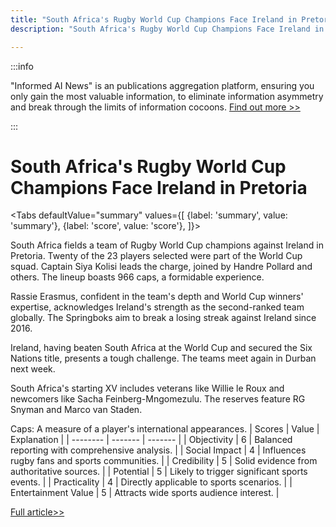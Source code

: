 ```yaml
---
title: "South Africa's Rugby World Cup Champions Face Ireland in Pretoria"
description: "South Africa's Rugby World Cup Champions Face Ireland in Pretoria"

---
```



:::info

"Informed AI News" is an publications aggregation platform, ensuring you only gain the most valuable information, to eliminate information asymmetry and break through the limits of information cocoons.  [Find out more >>](/)

:::

# South Africa's Rugby World Cup Champions Face Ireland in Pretoria


<Tabs
	defaultValue="summary"
	values={[
	{label: 'summary', value: 'summary'},
	{label: 'score', value: 'score'},
]}>
<TabItem value="summary">


South Africa fields a team of Rugby World Cup champions against Ireland in Pretoria. Twenty of the 23 players selected were part of the World Cup squad. Captain Siya Kolisi leads the charge, joined by Handre Pollard and others. The lineup boasts 966 caps, a formidable experience.

Rassie Erasmus, confident in the team's depth and World Cup winners' expertise, acknowledges Ireland's strength as the second-ranked team globally. The Springboks aim to break a losing streak against Ireland since 2016.

Ireland, having beaten South Africa at the World Cup and secured the Six Nations title, presents a tough challenge. The teams meet again in Durban next week.

South Africa's starting XV includes veterans like Willie le Roux and newcomers like Sacha Feinberg-Mngomezulu. The reserves feature RG Snyman and Marco van Staden.

Caps: A measure of a player's international appearances.
</TabItem>
<TabItem value="score">
	| Scores     | Value   | Explanation |
	| -------- | ------- | ------- |
	| Objectivity  | 6    | Balanced reporting with comprehensive analysis.    |
	| Social Impact | 4     | Influences rugby fans and sports communities.    |
	| Credibility    | 5    | Solid evidence from authoritative sources.    |
	| Potential    | 5    | Likely to trigger significant sports events.    |
	| Practicality    | 4    | Directly applicable to sports scenarios.    |
	| Entertainment Value    | 5    | Attracts wide sports audience interest.    |
</TabItem>
</Tabs>

[Full article>>](https://apnews.com/article/south-africa-rugby-ireland-833047db87baa912d5d00489b49acc03)
